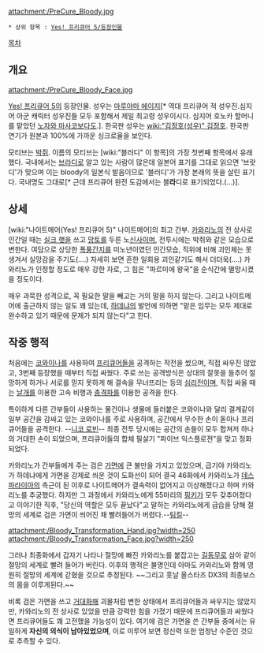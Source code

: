 {{{+1 ブラッディ / Bloody }}}

attachment:/PreCure_Bloody.jpg

 * 상위 항목 : [[Yes! 프리큐어 5/등장인물]]

[[목차]]
== 개요 ==
attachment:/PreCure_Bloody_Face.jpg

[[Yes! 프리큐어 5]]의 등장인물. 성우는 [[마루야마 에이지]][* 역대 프리큐어 적 성우진.심지어 아군 캐릭터 성우진들 모두 포함해서 제일 최고령 성우이시다. 심지어 호노카 할머니를 맡았던 [[노자와 마사코]]보다도.]. 한국판 성우는 [[wiki:"김정호(성우)" 김정호]]. 한국판 연기가 원본과 100%에 가까운 싱크로율을 보인다. 

모티브는 [[박쥐]]. 이름의 모티브는 [wiki:"블러디" 이 항목]의 가장 첫번째 항목에서 유래했다. 국내에서는 [[브라디]]로 알고 있는 사람이 많은데 일본어 표기를 그대로 읽으면 '브랏디'가 맞으며 이는 bloody의 일본식 발음이므로 '블러디'가 가장 본래의 뜻을 살린 표기다. 국내명도 그대로[* 근데 프리큐어 완전 도감에서는 블'''라'''디로 표기되었다.(...)].

== 상세 ==
[wiki:"나이트메어(Yes! 프리큐어 5)" 나이트메어]의 최고 간부. [[카와리노]]의 전 상사로 인간일 때는 [[실크 햇]]을 쓰고 [[망토]]를 두른 노[[신사]]이며, 전투시에는 박쥐와 같은 모습으로 변한다. 여담으로 상당한 [[폭풍간지]]를 미노년이였던 인간모습, 직위에 비해 괴인체는 못생겨서 실망감을 주기도(....) 자세히 보면 흔한 일회용 괴인같기도 해서 더더욱(....) 카와리노가 인정할 정도로 매우 강한 자로, 그 힘은 "파르미에 왕국"을 순식간에 멸망시켰을 정도이다.

매우 과묵한 성격으로, 꼭 필요한 말을 빼고는 거의 말을 하지 않는다. 그리고 나이트메어에 출근하지 않는 일도 꽤 있는데, [[하데냐]]의 발언에 의하면 "맡은 임무는 모두 제대로 완수하고 있기 때문에 문제가 되지 않는다"고 한다. 

== 작중 행적 ==
처음에는 [[코와이나]]를 사용하여 [[프리큐어]]들을 공격하는 작전을 썼으며, 직접 싸우진 않았고, 3번째 등장했을 때부터 직접 싸웠다. 주로 쓰는 공격방식은 상대의 잘못을 들추어 절망하게 하거나 서로를 믿지 못하게 해 결속을 무너뜨리는 등의 [[심리전]]이며, 직접 싸울 때는 [[날개]]를 이용한 고속 비행과 [[충격파]]를 이용한 공격을 한다.

특이하게 다른 간부들이 사용하는 물건이나 생물에 들러붙은 코와이나와 달리 결계같이 일부 공간을 감싸고 있는 코와이나를 주로 사용하며, 공간에서 무수한 손이 돋아나 프리큐어들을 공격한다. --[[니코 로빈]]-- 최종 전투 당시에는 공간의 손들이 모두 합쳐저 하나의 거대한 손이 되었으며, 프리큐어들의 합체 필살기 "파이브 익스플로젼"을 맞고 정화되었다.

카와리노가 간부들에게 주는 검은 [[가면]]에 큰 불만을 가지고 있었으며, 급기야 카와리노가 하데냐에게 가면을 강제로 씌운 것이 도화선이 되어 결국 46화에서 카와리노가 [[데스파라이아]]의 측근이 된 이후로 나이트메어가 결속력이 없어지고 이상해졌다고 하며 카와리노를 추궁했다. 하지만 그 과정에서 카와리노에게 55마리의 [[핑키]]가 모두 갖추어졌다고 이야기한 직후, "당신의 역할은 모두 끝났다"고 말하는 카와리노에게 급습을 당해 절망의 세계로 검은 가면이 씌어진 채 빨려들어가 버렸다.--[[팀킬]]--

attachment:/Bloody_Transformation_Hand.jpg?width=250 attachment:/Bloody_Transformation_Face.jpg?width=250

그러나 최종화에서 갑자기 나타나 절망에 빠진 카와리노를 붙잡고는 [[길동무]]로 삼아 같이 절망의 세계로 빨려 들어가 버린다. 이후의 행적은 불명인데 아마도 카와리노와 함께 영원히 절망의 세계에 갇혔을 것으로 추정된다. ~~그리고 훗날 올스타즈 DX3의 최종보스의 몸을 이루게된다.~~

비록 검은 가면을 쓰고 [[거대화]]해 괴물처럼 변한 상태에서 프리큐어들과 싸우지는 않았지만, 카와리노의 전 상사로 있었을 만큼 강력한 힘을 가졌기 때문에 프리큐어들과 싸웠다면 프리큐어들도 꽤 고전했을 가능성이 있다. 여기에 검은 가면을 쓴 간부들 중에서는 유일하게 '''자신의 의식이 남아있었으며''', 이로 미루어 보면 정신력 또한 엄청난 수준인 것으로 추측할 수 있다. 
